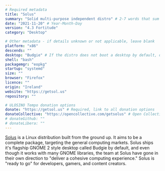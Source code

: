 ```yaml
---
# Required metadata
title: "Solus"
summary: "Solid multi-purpose independent distro" # 2-7 words that sum up the distribution
date: "2021-11-20" # Year-Month-Day
version: "4.3 Fortitude"
category: "Desktop"

# Other metadata - if details unknown or not applicable, leave blank
platform: "x86"
descends: ""
desktop: "Budgie" # If the distro does not boot a desktop by default, or doesn't ship one, leave 'desktop' blank
shell: "bash"
packagemgr: "eopkg"
startup: "systemd"
size: ""
browser: "Firefox"
licence: ""
origin: "Ireland"
website: "https://getsol.us"
repository: ""

# ULOSINO Tempo donation options
donate: "https://getsol.us" # Required, link to all donation options
donateCollective: "https://opencollective.com/getsolus" # Open Collective
# donateGithub: ""
# donateLibera: ""
---
```


[Solus](https://getsol.us) is a Linux distribution built from the ground up. It aims to be a complete package, targeting the general computing markets. Solus ships it's flagship GNOME 2 style desktop called Budgie by default, and even though it works with many GNOME libraries, the team at Solus have gone in their own direction to "deliver a cohesive computing experience." Solus is "ready to go" for developers, gamers, and content creators.
